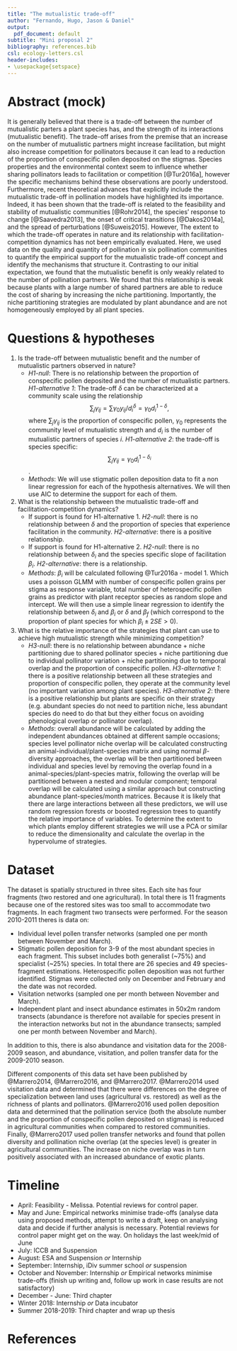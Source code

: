 ```yaml
---
title: "The mutualistic trade-off"
author: "Fernando, Hugo, Jason & Daniel"
output:
  pdf_document: default
subtitle: "Mini proposal 2"
bibliography: references.bib
csl: ecology-letters.csl
header-includes:
- \usepackage{setspace}
---
```


\onehalfspacing

# Abstract (mock)

It is generally believed that there is a trade-off between the number of mutualistic parters a plant species has, and the strength of its interactions (mutualistic benefit).
The trade-off arises from the premise that an increase on the number of mutualistic partners might increase facilitation, but might also increase competition for pollinators because it can lead to a reduction of the proportion of conspecific pollen deposited on the stigmas.
Species properties and the environmental context seem to influence whether sharing pollinators leads to facilitation or competition [@Tur2016a], however the specific mechanisms behind these observations are poorly understood.
Furthermore, recent theoretical advances that explicitly include the mutualistic trade-off in pollination models have highlighted its importance.
Indeed, it has been shown that the trade-off is related to the feasibility and stability of mutualistic communities [@Rohr2014], the species' response to change [@Saavedra2013], the onset of critical transitions [@Dakos2014a], and the spread of perturbations [@Suweis2015].
However, The extent to which the trade-off operates in nature and its relationship with facilitation-competition dynamics has not been empirically evaluated.
Here, we used data on the quality and quantity of pollination in six pollination communities to quantify the empirical support for the mutualistic trade-off concept and identify the mechanisms that structure it.
Contrasting to our initial expectation, we found that the mutualistic benefit is only weakly related to the number of pollination partners.
We found that this relationship is weak because plants with a large number of shared partners are able to reduce the cost of sharing by increasing the niche partitioning.
Importantly, the niche partitioning strategies are modulated by plant abundance and are not homogeneously employed by all plant species.

# Questions & hypotheses

1. Is the trade-off between mutualistic benefit and the number of mutualistic partners observed in nature?
    * _H1-null_: There is no relationship between the proportion of conspecific pollen deposited and the number of mutualistic partners. _H1-alternative 1_: The trade-off $\delta$ can be characterized at a community scale using the relationship $$\sum_j{\gamma_{ij}} = \sum{\gamma_0 y_{ij} / d_i^\delta} = \gamma_0 d_i^{1-\delta},$$ where $\sum_j{\gamma_{ij}}$ is the proportion of conspecific pollen, $\gamma_0$ represents the community level of mutualistic strength and $d_i$ is the number of mutualistic partners of species $i$. _H1-alternative 2_: the trade-off is species specific: $$\sum_j{\gamma_{ij}} = \gamma_0 d_i^{1-\delta_i}$$.
    * _Methods_: We will use stigmatic pollen deposition data to fit a non linear regression for each of the hypothesis alternatives. We will then use AIC to determine the support for each of them.
2. What is the relationship between the mutualistic trade-off and facilitation-competition dynamics?
    * If support is found for H1-alternative 1. _H2-null_: there is no relationship between $\delta$  and the proportion of species that experience facilitation in the community. _H2-alternative_: there is a positive relationship.
    * If support is found for H1-alternative 2. _H2-null_: there is no relationship between $\delta_i$ and the species specific slope of facilitation $\beta_i$. _H2-alternative_: there is a relationship.
    * _Methods_: $\beta_i$ will be calculated following @Tur2016a - model 1. Which uses a poisson GLMM with number of conspecific pollen grains per stigma as response variable, total number of heterospecific pollen grains as predictor with plant receptor species as random slope and intercept. We will then use a simple linear regression to identify the relationship between $\delta_i$ and $\beta_i$ or $\delta$ and $\beta_f$ (which correspond to the proportion of plant species for which $\beta_i \pm 2SE > 0$).
3. What is the relative importance of the strategies that plant can use to achieve high mutualistic strength while minimizing competition?
    * _H3-null_: there is no relationship between abundance + niche partitioning due to shared pollinator species + niche partitioning due to individual pollinator variation + niche partitioning due to temporal overlap and the proportion of conspecific pollen. _H3-alternative 1_: there is a positive relationship between all these strategies and proportion of conspecific pollen, they operate at the community level (no important variation among plant species). _H3-alternative 2_: there is a positive relationship but plants are specific on their strategy (e.g. abundant species do not need to partition niche, less abundant species do need to do that but they either focus on avoiding phenological overlap or pollinator overlap).
    * _Methods_: overall abundance will be calculated by adding the independent abundances obtained at different sample occasions; species level pollinator niche overlap will be calculated constructing an animal-individual/plant-species matrix and using normal $\beta$-diversity approaches, the overlap will be then partitioned between individual and species level by removing the overlap found in a animal-species/plant-species matrix, following the overlap will be partitioned between a nested and modular component; temporal overlap will be calculated using a similar approach but constructing abundance plant-species/month matrices. Because it is likely that there are large interactions between all these predictors, we will use random regression forests or boosted regression trees to quantify the relative importance of variables. To determine the extent to which plants employ different strategies we will use a PCA or similar to reduce the dimensionality and calculate the overlap in the hypervolume of strategies.

# Dataset

The dataset is spatially structured in three sites. Each site has four fragments (two restored and one agricultural). In total there is 11 fragments because one of the restored sites was too small to accommodate two fragments. In each fragment two transects were performed. For the season 2010-2011 theres is data on:

* Individual level pollen transfer networks (sampled one per month between November and March).
* Stigmatic pollen deposition for 3-9 of the most abundant species in each fragment. This subset includes both generalist (~75%) and specialist (~25%) species. In total there are 26 species and 49 species-fragment estimations. Heterospecific pollen deposition was not further identified. Stigmas were collected only on December and February and the date was not recorded.
* Visitation networks (sampled one per month between November and March).
* Independent plant and insect abundance estimates in 50x2m random transects (abundance is therefore not available for species present in the interaction networks but not in the abundance transects; sampled one per month between November and March).

In addition to this, there is also abundance and visitation data for the 2008-2009 season, and abundance, visitation, and pollen transfer data for the 2009-2010 season.

Different components of this data set have been published by @Marrero2014, @Marrero2016, and @Marrero2017. @Marrero2014 used visitation data and determined that there were differences on the degree of specialization between land uses (agricultural vs. restored) as well as the richness of plants and pollinators. @Marrero2016 used pollen deposition data and determined that the pollination service (both the absolute number and the proportion of conspecific pollen deposited on stigmas) is reduced in agricultural communities when compared to restored communities. Finally, @Marrero2017 used pollen transfer networks and found that pollen diversity and pollination niche overlap (at the species level) is greater in agricultural communities. The increase on niche overlap was in turn positively associated with an increased abundance of exotic plants.

# Timeline

* April: Feasibility - Melissa. Potential reviews for control paper.
* May and June: Empirical networks minimise trade-offs (analyse data using proposed methods, attempt to write a draft, keep on analysing data and decide if further analysis is necessary. Potential reviews for control paper might get on the way. On holidays the last week/mid of June
* July: ICCB and Suspension
* August: ESA and Suspension *or* Internship
* September: Internship, iDiv summer school *or* suspension
* October and November: Internship *or* Empirical networks minimise trade-offs (finish up writing and, follow up work in case results are not satisfactory)
* December - June: Third chapter
* Winter 2018: Internship *or* Data incubator
* Summer 2018-2019: Third chapter and wrap up thesis

# References
